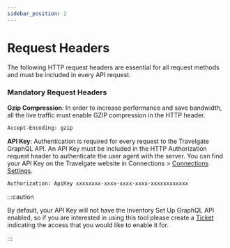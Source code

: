 ```yaml
---
sidebar_position: 2
---
```


# Request Headers

The following HTTP request headers are essential for all request methods and must be included in every API request.

### Mandatory Request Headers

**Gzip Compression**: In order to increase performance and save bandwidth, all the live traffic must enable GZIP compression in the HTTP header. 

```html
Accept-Encoding: gzip
```                           

**API Key**: Authentication is required for every request to the Travelgate GraphQL API. An API Key must be included in the HTTP Authorization request header to authenticate the user agent with the server. You can find your API Key on the Travelgate website in Connections > [Connections Settings](https://app.travelgatex.com/connections/settings).

```html
Authorization: ApiKey xxxxxxxx-xxxx-xxxx-xxxx-xxxxxxxxxxxx
```

:::caution

By default, your API Key will not have the Inventory Set Up GraphQL API enabled, so if you are interested in using this tool please create a [Ticket](https://app.travelgate.com/support) indicating the access that you would like to enable it for. 

:::